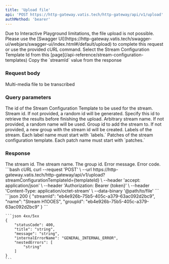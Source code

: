 ```yaml
---
title: 'Upload file'
api: 'POST https://http-gateway.vatis.tech/http-gateway/api/v1/upload'
authMethod: 'bearer'
---
```


<Warning>
    Due to Interactive Playground limitations, the file upload is not possible.
    Please use the [Swagger UI](https://http-gateway.vatis.tech/swagger-ui/webjars/swagger-ui/index.html#/default/upload) to complete this request or use the provided cURL command.
</Warning>
<Check>
    Select the Stream Configuration Template Id from this [page](/api-reference/stream-configuration-templates)
</Check>
<Check>
    Copy the `streamId` value from the response
</Check>

### Request body

<ParamField body="inputFile" type="file" required="true">
    Multi-media file to be transcribed
</ParamField>

### Query parameters

<ParamField query="streamConfigurationTemplateId" type="string" required>
    The id of the Stream Configuration Template to be used for the stream.
</ParamField>
<ParamField query="id" type="uuid">
    Stream id. If not provided, a random id will be generated.
    Specify this id to retrieve the results before finishing the upload.
</ParamField>
<ParamField query="name" type="string">
    Arbitrary stream name. If not provided, a random name will be used.
</ParamField>
<ParamField query="groupId" type="uuid">
    Group id to add the stream to. If not provided, a new group with the stream id will be created.
</ParamField>
<ParamField query="labels" type="object">
    Labels of the stream. Each label name must start with `labels.`
</ParamField>
<ParamField query="patches" type="object">
    Patches of the stream configuration template. Each patch name must start with `patches.`
</ParamField>

### Response

<ResponseField name="stream" type="Stream object">
    <Expandable title="properties">
        <ResponseField name="streamId" type="uuid">
            The stream id.
        </ResponseField>
        <ResponseField name="name" type="string">
            The stream name.
        </ResponseField>
        <ResponseField name="groupId" type="uuid">
            The group id.
        </ResponseField>
    </Expandable>
</ResponseField>

<ResponseField name="error" type="Error object">
    <Expandable title="properties">
        <ResponseField name="message" type="string">
            Error message.
        </ResponseField>
        <ResponseField name="code" type="integer">
            Error code.
        </ResponseField>
    </Expandable>
</ResponseField>

<RequestExample>
    ```bash cURL
        curl --request 'POST' \
          --url https://http-gateway.vatis.tech/http-gateway/api/v1/upload?streamConfigurationTemplateId={templateId} \
          --header 'accept: application/json' \
          --header 'Authorization: Bearer {token}' \
          --header 'Content-Type: application/octet-stream' \
          --data-binary '@path/to/file'
    ```
</RequestExample>

<ResponseExample>
    ```json 200
    {
        "streamId": "eb4e926b-75b5-405c-a379-63ac092d2bc9",
        "name": "Stream H1OOES",
        "groupId": "eb4e926b-75b5-405c-a379-63ac092d2bc9"
    }
    ```

    ```json 4xx/5xx
    {
        "statusCode": 400,
        "title": "string",
        "message": "string",
        "internalErrorName": "GENERAL_INTERNAL_ERROR",
        "nestedErrors": [
            "string"
        ]
    }
    ```
</ResponseExample>